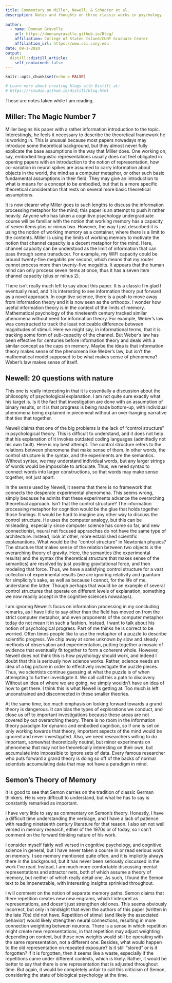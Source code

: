 ```yaml
---
title: Commentary on Miller, Newell, & Schacter et al.
description: Notes and thoughts on three classic works in psychology
  
author:
  - name: Donnan Gravelle 
    url: https://donnangravelle.github.io/Blog/
    affiliation: College of Staten Island/CUNY Graduate Center
    affiliation_url: https://www.csi.cuny.edu
date: 09-1-2020
output:
  distill::distill_article:
    self_contained: false
---
```


```r
knitr::opts_chunk$set(echo = FALSE)

# Learn more about creating blogs with Distill at:
# https://rstudio.github.io/distill/blog.html

```
These are notes taken while I am reading.

## Miller: The Magic Number 7

Miller begins his paper with a rather information introduction to the topic. Interestingly, he feels it necessary to describe the theoretical framework he is working in. This is unusual because most papers nowadays may introduce some theoretical background, but they almost never fully explicate the base assumptions in the way that Miller does. One working on, say, embodied linguistic representations usually does not feel obligated in opening papers with an introduction to the notion of representation, how co-variation in neural spikes are assumed to carry information about objects in the world, the mind as a computer metaphor, or other such basic fundamental assumptions in their field. They may give an introduction to what is means for a concept to be embodied, but that is a more specific theoretical consideration that rests on several more basic theoretical assumptions. 

It is now clearer why Miller goes to such lengths to discuss the information processing metaphor for the mind; this paper is an attempt to push it rather heavily. Anyone who has taken a cognitive psychology undergraduate course will be familiar with the notion that working memory has a capacity of seven items plus or minus two. However, the way I just described it is using the notion of working memory as a container, where there is a limit to the contents. Miller is using the limits of working memory to motivate the notion that channel capacity is a decent metaphor for the mind. Here, channel capacity can be understood as the limit of information that can pass through some transducer. For example, my WIFI capacity could be around twenty-five megabits per second, which means that my router cannot process more than twenty-five megabits. It appears that the human mind can only process seven items at once, thus it has a seven item channel capacity (plus or minus 2). 

There isn't really much left to say about this paper. It is a classic I'm glad I eventually read, and it is interesting to see information theory put forward as a novel approach. In cognitive science, there is a push to move away from information theory and it is now seen as the orthodox. I wonder how useful information theory is in the context of the limits of memory. Mathematical psychology of the nineteenth century tracked similar phenomena without need for information theory. For example, Weber's law was constructed to track the least noticeable difference between magnitudes of stimuli. Here we might say, in informational terms, that it is tracking some form of sub-capacity of the channel. But Weber's law has been effective for centuries before information theory and deals with a similar concept as the caps on memory. Maybe the idea is that information theory makes sense of the phenomena like Weber's law, but isn't the mathematical model supposed to be what makes sense of phenomena? Weber's law makes sense of itself. 

## Newell: 20 questions with nature

This one is really interesting in that it is essentially a discussion about the philosophy of psychological explanation. I am not quite sure exactly what his target is. Is it the fact that investigation are done with an assumption of binary results, or it is that progress is being made bottom-up, with individual phenomena being explained in piecemeal without an over-hanging narrative that ties that together.

Newell claims that one of the big problems is the lack of "control structure" in psychological theory. This is difficult to understand, and it does not help that his explanation of it invokes outdated coding languages (admittedly not his own fault). Here is my best attempt. The control structure refers to the relations between phenomena that make sense of them. In other words, the control structure is the syntax, and the experiments are the semantics. Without syntax, we may understand individual words, but any larger strings of words would be impossible to articulate. Thus, we need syntax to connect words into larger constructions, so that words may make sense together, not just apart. 

In the sense used by Newell, it seems that there is no framework that connects the desperate experimental phenomena. This seems wrong, simply because he admits that these experiments advance the overarching theoretical approach. Isn't that the control structure? The information processing metaphor for cognition would be the glue that holds together those findings. It would be hard to imagine any other way to discuss the control structure. He uses the computer analogy, but this can be misleading, especially since computer science has come so far, and new connectionist, neural net focused appraoches do not have the same type of architecture. Instead, look at other, more established scientific explanantions. What would be the "control structure" in Newtonian physics? The structure that makes sense of the relation between two objects is the overarching theory of gravity. Here, the semantics (the experimental results) and the syntax (the theoretical structure that makes sense of the semantics) are resolved by just positing gravitational force, and then modeling that force. Thus, we have a satisfying control structure for a vast collection of experimental results (we are ignoring relativity and quantum for simplicity's sake, as well as because I cannot, for the life of me, understand the latter. Though perhaps that would be an example of several control structures that operate on different levels of explanation, something we now readily accept in the cognitive sciences nowadays). 

I am ignoring Newell's focus on information processing in my concluding remarks, as I have little to say other than the field has moved on from the strict computer metaphor, and even proponents of the computer metaphor today do not mean it in such a fashion. Instead, I want to talk about his notion of psychological progress. Part of me thinks he is correct to be worried. Often times people like to use the metaphor of a puzzle to describe scientific progress. We chip away at some unknown by slow and steady methods of observation and experimentation, putting together a mosaic of evidence that eventually fit together to form a coherent whole. However, Newell does not think this is how psychology should work, and indeed I doubt that this is seriously how science works. Rather, science needs an idea of a big picture in order to effectively investigate the puzzle pieces. Thus, we scientists continue guessing at what the puzzle is of when attempting to further investigate it. We call call this a path to discovery. Without an idea of where we are going, we simply wouldn't have an idea of how to get there. I think this is what Newell is getting at. Too much is left unconstrained and disconnected in these smaller theories. 

At the same time, too much emphasis on looking forward towards a grand theory is dangerous. It can bias the types of explorations we conduct, and close us off to important investigations because these areas are not covered by out overarching theory. There is no room in the information theory paradigm for dynamic and embodied cognition, so if one is set on only working towards that theory, important aspects of the mind would be ignored and never investigated. Also, we need researchers willing to do important, somewhat theoretically neutral, but minor experiments on phenomena that may not be theoretically interesting on their own, but accumulate into impossible to ignore sets of data. Every famous researcher who puts forward a grand theory is doing so off of the backs of normal scientists accumulating data that may not have a paradigm in mind. 

## Semon's Theory of Memory

It is good to see that Semon carries on the tradition of classic German thinkers. He is very difficult to understand, but what he has to say is constantly remarked as important. 

I have very little to say as commentary on Semon's theory. Honestly, I have a difficult time understanding the verbiage, and I have a lack of patience with reading nineteenth century literature for that reason. I also am not well versed in memory research, either of the 1970s or of today, so I can't comment on the forward thinking nature of his work. 

I consider myself fairly well versed in cognitive psychology, and cognitive science in general, but I have never taken a course in or read serious work on memory. I see memory mentioned quite often, and it is implicitly always there in the background, but it has never been seriously discussed in the work I've read. Instead, I am much more comfortable discussing mental representations and attractor nets, both of which assume a theory of memory, but neither of which really detail one. As such, I found the Semon text to be impenetrable, with interesting insights sprinkled throughout. 

I will comment on the notion of separate memory paths. Semon claims that there repetition creates new new engrams, which I interpret as representations, and doesn't just strengthen old ones. This seems obviously incorrect, but only in hindsight that even the authors of this paper (written in the late 70s) did not have. Repetition of stimuli (and likely the associated behavior) would likely strengthen neural connections, resulting in more connection weighting between neurons. There is a sense in which repetition might create new representations, in that repetition may adjust weighting depending on context, but those new weights would still be operating with the same representation, not a different one. Besides, what would happen to the old representation on repeated exposure? Is it still "stored" or is it forgotten? If it is forgotten, then it seems like a waste, especially if the repetitions came under different contexts, which is likely. Rather, it would be better to say that there is one representation that is adjusted throughout time. But again, it would be completely unfair to call this criticism of Semon, considering the state of biological psychology at the time.